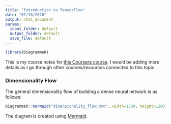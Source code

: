 ```yaml
---
title: "Introduction to TensorFlow"
date: "07/10/2020"
output: html_document
params:
  input_folder: default
  output_folder: default
  save_file: default
---
```


```r
library(DiagrammeR)
```

This is my course notes for [this Coursera course](https://www.coursera.org/learn/introduction-tensorflow/). I would be
adding more details as I go through other courses/resources connected to this topic.

### Dimensionality Flow
The general dimensionality flow of building a dense neural network is as follows:

```r
DiagrammeR::mermaid("dimensionality_flow.mmd", width=1500, height=1200)
```

The diagram is created using [Mermaid](https://rich-iannone.github.io/DiagrammeR/mermaid.html). 


